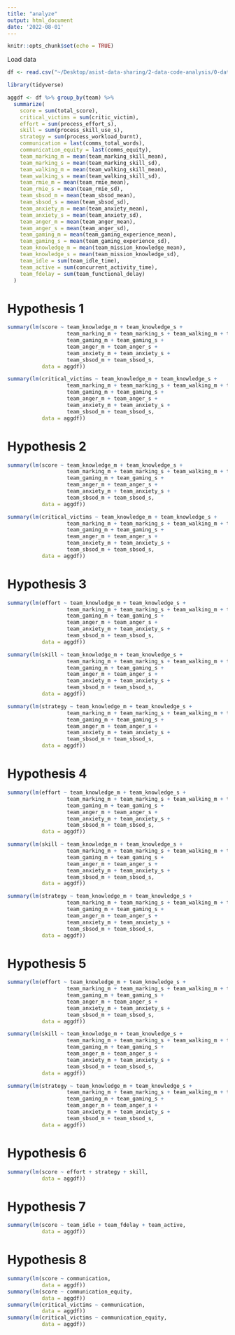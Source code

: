 ```yaml
---
title: "analyze"
output: html_document
date: '2022-08-01'
---
```


```r
knitr::opts_chunk$set(echo = TRUE)
```

Load data

```r
df <- read.csv("~/Desktop/asist-data-sharing/2-data-code-analysis/0-data/parser-output/parser-output-cleaned/df.csv")

library(tidyverse)

aggdf <- df %>% group_by(team) %>% 
  summarize(
    score = sum(total_score),
    critical_victims = sum(critic_victim),
    effort = sum(process_effort_s),
    skill = sum(process_skill_use_s),
    strategy = sum(process_workload_burnt),
    communication = last(comms_total_words),
    communication_equity = last(comms_equity),
    team_marking_m = mean(team_marking_skill_mean),
    team_marking_s = mean(team_marking_skill_sd),
    team_walking_m = mean(team_walking_skill_mean),
    team_walking_s = mean(team_walking_skill_sd),
    team_rmie_m = mean(team_rmie_mean),
    team_rmie_s = mean(team_rmie_sd),
    team_sbsod_m = mean(team_sbsod_mean),
    team_sbsod_s = mean(team_sbsod_sd),
    team_anxiety_m = mean(team_anxiety_mean),
    team_anxiety_s = mean(team_anxiety_sd),
    team_anger_m = mean(team_anger_mean),
    team_anger_s = mean(team_anger_sd),
    team_gaming_m = mean(team_gaming_experience_mean),
    team_gaming_s = mean(team_gaming_experience_sd),
    team_knowledge_m = mean(team_mission_knowledge_mean),
    team_knowledge_s = mean(team_mission_knowledge_sd),
    team_idle = sum(team_idle_time),
    team_active = sum(concurrent_activity_time),
    team_fdelay = sum(team_functional_delay)
  )
```

# Hypothesis 1

```r
summary(lm(score ~ team_knowledge_m + team_knowledge_s + 
                   team_marking_m + team_marking_s + team_walking_m + team_walking_s +
                   team_gaming_m + team_gaming_s +
                   team_anger_m + team_anger_s +
                   team_anxiety_m + team_anxiety_s + 
                   team_sbsod_m + team_sbsod_s,
           data = aggdf))

summary(lm(critical_victims ~ team_knowledge_m + team_knowledge_s + 
                   team_marking_m + team_marking_s + team_walking_m + team_walking_s +
                   team_gaming_m + team_gaming_s +
                   team_anger_m + team_anger_s +
                   team_anxiety_m + team_anxiety_s + 
                   team_sbsod_m + team_sbsod_s,
           data = aggdf))
```


# Hypothesis 2

```r

summary(lm(score ~ team_knowledge_m + team_knowledge_s + 
                   team_marking_m + team_marking_s + team_walking_m + team_walking_s +
                   team_gaming_m + team_gaming_s +
                   team_anger_m + team_anger_s +
                   team_anxiety_m + team_anxiety_s + 
                   team_sbsod_m + team_sbsod_s,
           data = aggdf))

summary(lm(critical_victims ~ team_knowledge_m + team_knowledge_s + 
                   team_marking_m + team_marking_s + team_walking_m + team_walking_s +
                   team_gaming_m + team_gaming_s +
                   team_anger_m + team_anger_s +
                   team_anxiety_m + team_anxiety_s + 
                   team_sbsod_m + team_sbsod_s,
           data = aggdf))
```

# Hypothesis 3

```r
summary(lm(effort ~ team_knowledge_m + team_knowledge_s + 
                   team_marking_m + team_marking_s + team_walking_m + team_walking_s +
                   team_gaming_m + team_gaming_s +
                   team_anger_m + team_anger_s +
                   team_anxiety_m + team_anxiety_s + 
                   team_sbsod_m + team_sbsod_s,
           data = aggdf))

summary(lm(skill ~ team_knowledge_m + team_knowledge_s + 
                   team_marking_m + team_marking_s + team_walking_m + team_walking_s +
                   team_gaming_m + team_gaming_s +
                   team_anger_m + team_anger_s +
                   team_anxiety_m + team_anxiety_s + 
                   team_sbsod_m + team_sbsod_s,
           data = aggdf))

summary(lm(strategy ~ team_knowledge_m + team_knowledge_s + 
                   team_marking_m + team_marking_s + team_walking_m + team_walking_s +
                   team_gaming_m + team_gaming_s +
                   team_anger_m + team_anger_s +
                   team_anxiety_m + team_anxiety_s + 
                   team_sbsod_m + team_sbsod_s,
           data = aggdf))

```

# Hypothesis 4

```r
summary(lm(effort ~ team_knowledge_m + team_knowledge_s + 
                   team_marking_m + team_marking_s + team_walking_m + team_walking_s +
                   team_gaming_m + team_gaming_s +
                   team_anger_m + team_anger_s +
                   team_anxiety_m + team_anxiety_s + 
                   team_sbsod_m + team_sbsod_s,
           data = aggdf))

summary(lm(skill ~ team_knowledge_m + team_knowledge_s + 
                   team_marking_m + team_marking_s + team_walking_m + team_walking_s +
                   team_gaming_m + team_gaming_s +
                   team_anger_m + team_anger_s +
                   team_anxiety_m + team_anxiety_s + 
                   team_sbsod_m + team_sbsod_s,
           data = aggdf))

summary(lm(strategy ~ team_knowledge_m + team_knowledge_s + 
                   team_marking_m + team_marking_s + team_walking_m + team_walking_s +
                   team_gaming_m + team_gaming_s +
                   team_anger_m + team_anger_s +
                   team_anxiety_m + team_anxiety_s + 
                   team_sbsod_m + team_sbsod_s,
           data = aggdf))
```

# Hypothesis 5

```r
summary(lm(effort ~ team_knowledge_m + team_knowledge_s + 
                   team_marking_m + team_marking_s + team_walking_m + team_walking_s +
                   team_gaming_m + team_gaming_s +
                   team_anger_m + team_anger_s +
                   team_anxiety_m + team_anxiety_s + 
                   team_sbsod_m + team_sbsod_s,
           data = aggdf))

summary(lm(skill ~ team_knowledge_m + team_knowledge_s + 
                   team_marking_m + team_marking_s + team_walking_m + team_walking_s +
                   team_gaming_m + team_gaming_s +
                   team_anger_m + team_anger_s +
                   team_anxiety_m + team_anxiety_s + 
                   team_sbsod_m + team_sbsod_s,
           data = aggdf))

summary(lm(strategy ~ team_knowledge_m + team_knowledge_s + 
                   team_marking_m + team_marking_s + team_walking_m + team_walking_s +
                   team_gaming_m + team_gaming_s +
                   team_anger_m + team_anger_s +
                   team_anxiety_m + team_anxiety_s + 
                   team_sbsod_m + team_sbsod_s,
           data = aggdf))
```

# Hypothesis 6

```r
summary(lm(score ~ effort + strategy + skill,
           data = aggdf))
```

# Hypothesis 7

```r
summary(lm(score ~ team_idle + team_fdelay + team_active,
           data = aggdf))
```


# Hypothesis 8

```r
summary(lm(score ~ communication,
           data = aggdf))
summary(lm(score ~ communication_equity,
           data = aggdf))
summary(lm(critical_victims ~ communication,
           data = aggdf))
summary(lm(critical_victims ~ communication_equity,
           data = aggdf))
```

